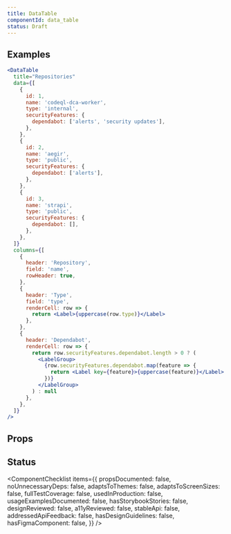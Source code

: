 ```yaml
---
title: DataTable
componentId: data_table
status: Draft
---
```



## Examples

```jsx
<DataTable
  title="Repositories"
  data={[
    {
      id: 1,
      name: 'codeql-dca-worker',
      type: 'internal',
      securityFeatures: {
        dependabot: ['alerts', 'security updates'],
      },
    },
    {
      id: 2,
      name: 'aegir',
      type: 'public',
      securityFeatures: {
        dependabot: ['alerts'],
      },
    },
    {
      id: 3,
      name: 'strapi',
      type: 'public',
      securityFeatures: {
        dependabot: [],
      },
    },
  ]}
  columns={[
    {
      header: 'Repository',
      field: 'name',
      rowHeader: true,
    },
    {
      header: 'Type',
      field: 'type',
      renderCell: row => {
        return <Label>{uppercase(row.type)}</Label>
      },
    },
    {
      header: 'Dependabot',
      renderCell: row => {
        return row.securityFeatures.dependabot.length > 0 ? (
          <LabelGroup>
            {row.securityFeatures.dependabot.map(feature => {
              return <Label key={feature}>{uppercase(feature)}</Label>
            })}
          </LabelGroup>
        ) : null
      },
    },
  ]}
/>
```

## Props

<ComponentProps data={data} />

## Status

<ComponentChecklist
  items={{
    propsDocumented: false,
    noUnnecessaryDeps: false,
    adaptsToThemes: false,
    adaptsToScreenSizes: false,
    fullTestCoverage: false,
    usedInProduction: false,
    usageExamplesDocumented: false,
    hasStorybookStories: false,
    designReviewed: false,
    a11yReviewed: false,
    stableApi: false,
    addressedApiFeedback: false,
    hasDesignGuidelines: false,
    hasFigmaComponent: false,
  }}
/>
